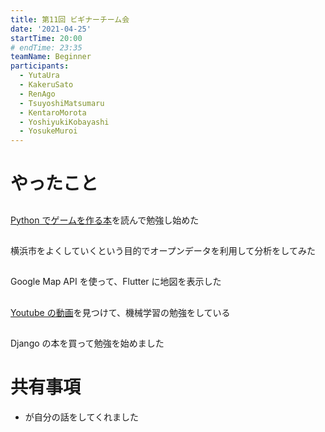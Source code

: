 ```yaml
---
title: 第11回 ビギナーチーム会
date: '2021-04-25'
startTime: 20:00
# endTime: 23:35
teamName: Beginner
participants:
  - YutaUra
  - KakeruSato
  - RenAgo
  - TsuyoshiMatsumaru
  - KentaroMorota
  - YoshiyukiKobayashi
  - YosukeMuroi
---
```


# やったこと

## <user name="RenAgo" />

[Python でゲームを作る本](https://www.amazon.co.jp/Python%E3%81%A7%E3%81%A4%E3%81%8F%E3%82%8B-%E3%82%B2%E3%83%BC%E3%83%A0%E9%96%8B%E7%99%BA-%E5%85%A5%E9%96%80%E8%AC%9B%E5%BA%A7-%E5%BB%A3%E7%80%AC-%E8%B1%AA/dp/4800712394/ref=asc_df_4800712394/?tag=jpgo-22&linkCode=df0&hvadid=342520995287&hvpos=&hvnetw=g&hvrand=17517853065519438082&hvpone=&hvptwo=&hvqmt=&hvdev=c&hvdvcmdl=&hvlocint=&hvlocphy=20636&hvtargid=pla-790843324934&psc=1&th=1&psc=1&tag=&ref=&adgrpid=69995157558&hvpone=&hvptwo=&hvadid=342520995287&hvpos=&hvnetw=g&hvrand=17517853065519438082&hvqmt=&hvdev=c&hvdvcmdl=&hvlocint=&hvlocphy=20636&hvtargid=pla-790843324934)を読んで勉強し始めた

## <user name="KakeruSato" />

横浜市をよくしていくという目的でオープンデータを利用して分析をしてみた

## <user name="TsuyoshiMatsumaru" />

Google Map API を使って、Flutter に地図を表示した

## <user name="KentaroMorota" />

[Youtube の動画](https://youtu.be/gWL_E3zub9g)を見つけて、機械学習の勉強をしている

## <user name="FujiharuKawahara" />

Django の本を買って勉強を始めました

# 共有事項

- <user name="FujiharuKawahara" />
  が自分の話をしてくれました
